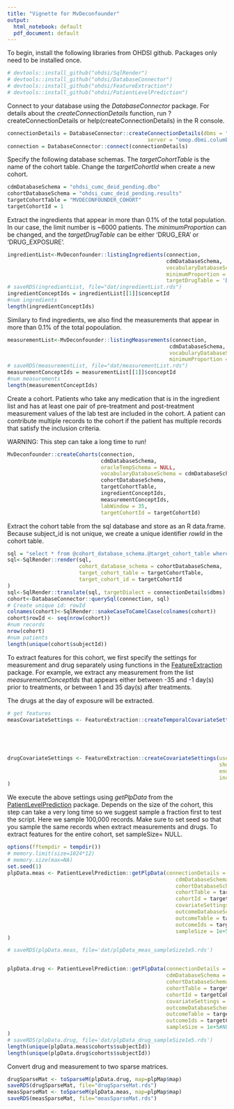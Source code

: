 ```yaml
---
title: "Vignette for MvDeconfounder"
output:
  html_notebook: default
  pdf_document: default
---
```

To begin, install the following libraries from OHDSI github. Packages only need to be installed once.
```r
# devtools::install_github("ohdsi/SqlRender")
# devtools::install_github("ohdsi/DatabaseConnector")
# devtools::install_github("ohdsi/FeatureExtraction")
# devtools::install_github("ohdsi/PatientLevelPrediction")
```

Connect to your database using the *DatabaseConnector* package. For details about the *createConnectionDetails* function, run ?createConnectionDetails or help(createConnectionDetails) in the R console.
```r
connectionDetails = DatabaseConnector::createConnectionDetails(dbms = "sql server",
                                             server = "omop.dbmi.columbia.edu")
connection = DatabaseConnector::connect(connectionDetails)

```

Specify the following database schemas. The *targetCohortTable* is the name of the cohort table. Change the *targetCohortId* when create a new cohort.
```r
cdmDatabaseSchema = "ohdsi_cumc_deid_pending.dbo"
cohortDatabaseSchema = "ohdsi_cumc_deid_pending.results"
targetCohortTable = "MVDECONFOUNDER_COHORT"
targetCohortId = 1

```


Extract the ingredients that appear in more than 0.1% of the total population. In our case, the limit number is ~6000 patients. The *minimumProportion* can be changed, and the *targetDrugTable* can be either 'DRUG_ERA' or 'DRUG_EXPOSURE'. 
```r
ingredientList<-MvDeconfounder::listingIngredients(connection,
                                                   cdmDatabaseSchema,
                                                   vocabularyDatabaseSchema = cdmDatabaseSchema,
                                                   minimumProportion = 0.001,
                                                   targetDrugTable = 'DRUG_ERA')
# saveRDS(ingredientList, file="dat/ingredientList.rds")
ingredientConceptIds = ingredientList[[1]]$conceptId
#num ingredients
length(ingredientConceptIds)
```

Similary to find ingredients, we also find the measurements that appear in more than 0.1% of the total popoulation.
```r
measurementList<-MvDeconfounder::listingMeasurements(connection,
                                                    cdmDatabaseSchema,
                                                    vocabularyDatabaseSchema = cdmDatabaseSchema,
                                                    minimumProportion = 0.001)
# saveRDS(measurementList, file="dat/measurementList.rds")
measurementConceptIds = measurementList[[1]]$conceptId
#num measurements
length(measurementConceptIds)
```
Create a cohort. Patients who take any medication that is in the ingredient list and has at least one pair of pre-treatment and post-treatment measurement values of the lab test are included in the cohort. A patient can contribute multiple records to the cohort if the patient has multiple records that satisfy the inclusion criteria.

WARNING: This step can take a long time to run!

```r
MvDeconfounder::createCohorts(connection,
                              cdmDatabaseSchema,
                              oracleTempSchema = NULL,
                              vocabularyDatabaseSchema = cdmDatabaseSchema,
                              cohortDatabaseSchema,
                              targetCohortTable,
                              ingredientConceptIds,
                              measurementConceptIds,
                              labWindow = 35,
                              targetCohortId = targetCohortId)

```

Extract the cohort table from the sql database and store as an R data.frame. Because subject_id is not unique, we create a unique identifier *rowId* in the cohort table.

```r
sql = "select * from @cohort_database_schema.@target_cohort_table where cohort_definition_id = @target_cohort_id;"
sql<-SqlRender::render(sql,
                       cohort_database_schema = cohortDatabaseSchema,
                       target_cohort_table = targetCohortTable,
                       target_cohort_id = targetCohortId
)
sql<-SqlRender::translate(sql, targetDialect = connectionDetails$dbms)
cohort<-DatabaseConnector::querySql(connection, sql)
# Create unique id: rowId
colnames(cohort)<-SqlRender::snakeCaseToCamelCase(colnames(cohort))
cohort$rowId <- seq(nrow(cohort))
#num records
nrow(cohort)
#num patients
length(unique(cohort$subjectId))

```


To extract features for this cohort, we first specify the settings for measurement and drug separately using functions in the [FeatureExtraction](https://github.com/OHDSI/FeatureExtraction) package. For example, we extract any measurement from the list *measurementConceptIds* that appears either between -35 and -1 day(s) prior to treatments,  or between 1 and 35 day(s) after treatments. 

The drugs at the day of exposure will be extracted.

```r
# get features
measCovariateSettings <- FeatureExtraction::createTemporalCovariateSettings(useMeasurementValue = TRUE,
                                                                            temporalStartDays = c(-35,1),
                                                                            temporalEndDays   = c(-1,35),
                                                                            includedCovariateConceptIds = measurementConceptIds
                                                                            )

drugCovariateSettings <- FeatureExtraction::createCovariateSettings(useDrugEraShortTerm =TRUE,
                                                                    shortTermStartDays = 0,
                                                                    endDays = 0,
                                                                    includedCovariateConceptIds = ingredientConceptIds
)
```

We execute the above settings using *getPlpData* from the [PatientLevelPrediction](https://github.com/OHDSI/PatientLevelPrediction/blob/master/README.md) package. Depends on the size of the cohort, this step can take a very long time so we suggest sample a fraction first to test the script. Here we sample 100,000 records. Make sure to set seed so that you sample the same records when extract measurements and drugs. To extract features for the entire cohort, set sampleSize= NULL.
```r
options(fftempdir = tempdir())
# memory.limit(size=1024*12)
# memory.size(max=NA)
set.seed(1)
plpData.meas <- PatientLevelPrediction::getPlpData(connectionDetails = connectionDetails,
                                                      cdmDatabaseSchema = cdmDatabaseSchema,
                                                      cohortDatabaseSchema = cohortDatabaseSchema,
                                                      cohortTable = targetCohortTable,
                                                      cohortId = targetCohortId,
                                                      covariateSettings = measCovariateSettings,
                                                      outcomeDatabaseSchema = cohortDatabaseSchema,
                                                      outcomeTable = targetCohortTable,
                                                      outcomeIds = targetCohortId,
                                                      sampleSize = 1e+5#NULL
)

# saveRDS(plpData.meas, file='dat/plpData_meas_sampleSize1e5.rds')


plpData.drug <- PatientLevelPrediction::getPlpData(connectionDetails = connectionDetails,
                                                   cdmDatabaseSchema = cdmDatabaseSchema,
                                                   cohortDatabaseSchema = cohortDatabaseSchema,
                                                   cohortTable = targetCohortTable,
                                                   cohortId = targetCohortId,
                                                   covariateSettings = drugCovariateSettings,
                                                   outcomeDatabaseSchema = cohortDatabaseSchema,
                                                   outcomeTable = targetCohortTable,
                                                   outcomeIds = targetCohortId,
                                                   sampleSize = 1e+5#NULL
)
# saveRDS(plpData.drug, file='dat/plpData_drug_sampleSize1e5.rds')
length(unique(plpData.meas$cohorts$subjectId))
length(unique(plpData.drug$cohorts$subjectId))

```

Convert drug and measurement to two sparse matrices.

```r
drugSparseMat <- toSparseM(plpData.drug, map=plpMap$map)
saveRDS(drugSparseMat, file="drugSparseMat.rds")
measSparseMat <- toSparseM(plpData.meas, map=plpMap$map)
saveRDS(measSparseMat, file="measSparseMat.rds")

```

```r

```

